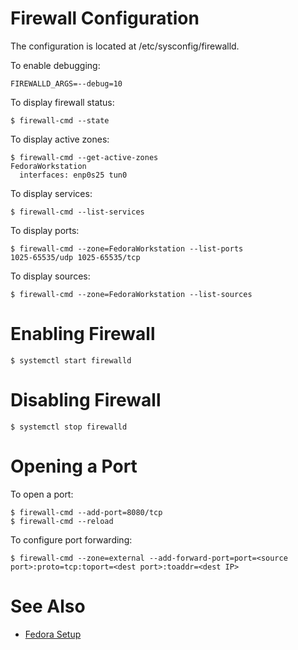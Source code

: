 = Firewall Configuration =

The configuration is located at /etc/sysconfig/firewalld.

To enable debugging:

<pre>
FIREWALLD_ARGS=--debug=10
</pre>

To display firewall status:

<pre>
$ firewall-cmd --state
</pre>

To display active zones:

<pre>
$ firewall-cmd --get-active-zones
FedoraWorkstation
  interfaces: enp0s25 tun0
</pre>

To display services:

<pre>
$ firewall-cmd --list-services
</pre>

To display ports:

<pre>
$ firewall-cmd --zone=FedoraWorkstation --list-ports
1025-65535/udp 1025-65535/tcp
</pre>

To display sources:

<pre>
$ firewall-cmd --zone=FedoraWorkstation --list-sources
</pre>

= Enabling Firewall =

<pre>
$ systemctl start firewalld
</pre>

= Disabling Firewall =

<pre>
$ systemctl stop firewalld
</pre>

= Opening a Port =

To open a port:

<pre>
$ firewall-cmd --add-port=8080/tcp
$ firewall-cmd --reload
</pre>

To configure port forwarding:

<pre>
$ firewall-cmd --zone=external --add-forward-port=port=<source port>:proto=tcp:toport=<dest port>:toaddr=<dest IP>
</pre>

= See Also =

* [[Fedora Setup]]